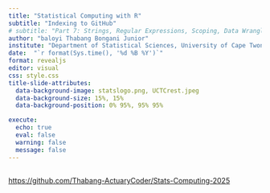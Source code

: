 ```yaml
---
title: "Statistical Computing with R"
subtitle: "Indexing to GitHub"
# subtitle: "Part 7: Strings, Regular Expressions, Scoping, Data Wrangling"
author: "baloyi Thabang Bongani Junior"
institute: "Department of Statistical Sciences, University of Cape Twon"
date:  "`r format(Sys.time(), '%d %B %Y')`"
format: revealjs
editor: visual
css: style.css
title-slide-attributes: 
  data-background-image: statslogo.png, UCTCrest.jpeg
  data-background-size: 15%, 15%
  data-background-position: 0% 95%, 95% 95%

execute: 
  echo: true
  eval: false
  warning: false
  message: false
---
```


## 

<https://github.com/Thabang-ActuaryCoder/Stats-Computing-2025>
